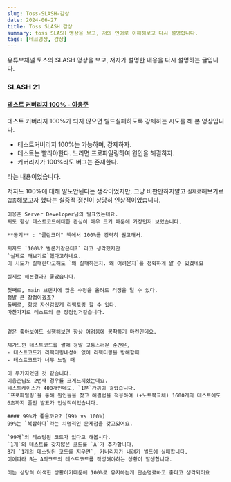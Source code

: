 ```yaml
---
slug: Toss-SLASH-감상
date: 2024-06-27
title: Toss SLASH 감상
summary: toss SLASH 영상을 보고, 저의 언어로 이해해보고 다시 설명합니다.
tags: [테크영상, 감상]
---
```


유튜브채널 토스의 SLASH 영상을 보고,
저자가 설명한 내용을 다시 설명하는 글입니다.

### SLASH 21

#### [테스트 커버리지 100% - 이응준](https://www.youtube.com/watch?v=jdlBu2vFv58&list=PL1DJtS1Hv1PiGXmgruP1_gM2TSvQiOsFL&index=69)

테스트 커버리지 100%가 되지 않으면 빌드실패하도록 강제하는 시도를 해 본 영상입니다.

- 테스트커버리지 100%는 가능하며, 강제하자.
- 테스트는 빨라야한다. 느리면 프로파일링하여 원인을 해결하자.
- 커버리지가 100%라도 버그는 존재한다.

라는 내용이었습니다.

저자도 100%에 대해 말도안된다는 생각이었지만,
그냥 비판만하지말고 `실제로`해보기로 `입증`해보고자 했다는 실증적 정신이 상당히 인상적이었습니다.

```
이응준 Server Developer님의 발표였는데요.
저도 항상 테스트코드에대한 관심이 매우 크기 때문에 가장먼저 보았습니다.

**동기** : "클린코더" 책에서 100%를 강력히 권고해서.

저자도 `100%? 별론거같은데?` 라고 생각했지만
`실제로 해보기로`했다고하네요.
이 시도가 실패한다고해도 `왜 실패하는지. 왜 어려운지`를 정확하게 알 수 있겠네요

실제로 해본결과? 좋았습니다.

첫째로, main 브랜치에 많은 수정을 올려도 걱정을 덜 수 있다.
정말 큰 장점이겠죠?
둘째로, 항상 자신감있게 리팩토링 할 수 있다.
마찬가지로 테스트의 큰 장점인거같습니다.


겉은 좋아보여도 실행해보면 항상 어려움에 봉착하기 마련인데요.

제가느낀 테스트코드를 짤때 정말 고통스러운 순간은,
- 테스트코드가 리팩터링내성이 없어 리팩터링을 방해할때
- 테스트코드가 너무 느릴 때

이 두가지였던 것 같습니다.
이응준님도 2번째 경우를 크게느끼셨는데요.
테스트케이스가 400개인데도, `1분`가까이 걸렸습니다.
`프로파일링`을 통해 원인들을 찾고 해결법을 적용하여 (+노트북교체) 1600개의 테스트에도 6초까지 줄인 발표가 인상적이었습니다.

#### 99%가 좋을까요? (99% vs 100%)
99%는 `복잡하다`라는 치명적인 문제점을 갖고있어요.

`99개`의 테스팅된 코드가 있다고 해봅시다.
`1개`의 테스트를 갖지않은 코드를 `A`가 추가합니다.
B가 `1개의 테스팅된 코드를 지우면`, 커버리지가 내려가 빌드에 실패합니다.
이에따라 B는 A의코드의 테스트코드를 작성해야하는 상황이 발생합니다.

이는 상당히 어색한 상황이기때문에 100%로 유지하는게 단순명료하고 좋다고 생각되어요
```
